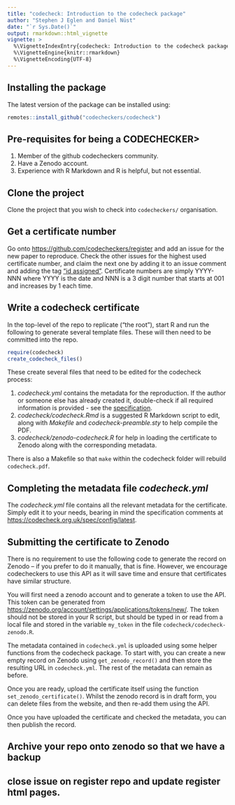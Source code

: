 ```yaml
---
title: "codecheck: Introduction to the codecheck package"
author: "Stephen J Eglen and Daniel Nüst"
date: "`r Sys.Date()`"
output: rmarkdown::html_vignette
vignette: >
  %\VignetteIndexEntry{codecheck: Introduction to the codecheck package}
  %\VignetteEngine{knitr::rmarkdown}
  %\VignetteEncoding{UTF-8}
---
```


## Installing the package

The latest version of the package can be installed using:
```r
remotes::install_github("codecheckers/codecheck")
```

## Pre-requisites for being a CODECHECKER>

1. Member of the github codecheckers community.
2. Have a Zenodo account.
3. Experience with R Markdown and R is helpful, but not essential.

## Clone the project

Clone the project that you wish to check into `codecheckers/`
organisation.

## Get a certificate number 

Go onto <https://github.com/codecheckers/register> and add an issue
for the new paper to reproduce. Check the other issues for the highest
used certificate number, and claim the next one by adding it to an
issue comment and adding the tag ["id assigned"](https://github.com/codecheckers/register/issues?q=is%3Aissue+is%3Aopen+label%3A%22id+assigned%22).
Certificate numbers are simply YYYY-NNN where YYYY is
the date and NNN is a 3 digit number that starts at 001 and increases
by 1 each time.

## Write a codecheck certificate

In the top-level of the repo to replicate ("the root"), start R and
run the following to generate several template files.  These will then
need to be committed into the repo.

```r
require(codecheck)
create_codecheck_files()
```

These create several files that need to be edited for the codecheck
process:

1. *codecheck.yml* contains the metadata for the reproduction. If
  the author or someone else has already created it, double-check
  if all required information is provided - see the
  [specification](https://codecheck.org.uk/spec/config/latest/).
2. *codecheck/codecheck.Rmd* is a suggested R Markdown script to
	edit, along with *Makefile* and *codecheck-preamble.sty* to help
	compile the PDF.
3. *codecheck/zenodo-codecheck.R* for help in loading the certificate
   to Zenodo along with the corresponding metadata.

There is also a Makefile so that `make` within the codecheck folder
will rebuild `codecheck.pdf`.

## Completing the metadata file *codecheck.yml*

The *codecheck.yml* file contains all the relevant metadata for the
certificate.  Simply edit it to your needs, bearing in mind the
specification comments at <https://codecheck.org.uk/spec/config/latest>.

## Submitting the certificate to Zenodo

There is no requirement to use the following code to generate the
record on Zenodo -- if you prefer to do it manually, that is fine.
However, we encourage codecheckers to use this API as it will save
time and ensure that certificates have similar structure.

You will first need a zenodo account and to generate a token to use
the API.  This token can be generated from
<https://zenodo.org/account/settings/applications/tokens/new/>. The
token should not be stored in your R script, but should be typed in or
read from a local file and stored in the variable `my_token` in the
file `codecheck/codecheck-zenodo.R`.

The metadata contained in `codecheck.yml` is uploaded using some
helper functions from the codecheck package.  To start with, you can
create a new empty record on Zenodo using `get_zenodo_record()` and
then store the resulting URL in `codecheck.yml`.  The rest of the
metadata can remain as before.

Once you are ready, upload the certificate itself using the
function `set_zenodo_certificate()`.  Whilst the zenodo record is in
draft form, you can delete files from the website, and then re-add
them using the API.

Once you have uploaded the certificate and checked the metadata, you
can then publish the record.

## Archive your repo onto zenodo so that we have a backup

## close issue on register repo and update register html pages.
